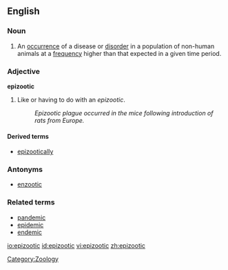 {{wikipedia}}
==English==

===Noun===
{{en-noun}}

# {{epidemiology}} An [[occurrence]] of a disease or [[disorder]] in a population of non-human animals at a [[frequency]] higher than that expected in a given time period.

===Adjective===
'''epizootic'''

# Like or having to do with an ''epizootic''.
#:''Epizootic plague occurred in the mice following introduction of rats from Europe.''

====Derived terms====
*[[epizootically]]

===Antonyms===
*[[enzootic]]

===Related terms===
*[[pandemic]]
*[[epidemic]]
*[[endemic]]

[[Category:Zoology]]

[[io:epizootic]]
[[id:epizootic]]
[[vi:epizootic]]
[[zh:epizootic]]